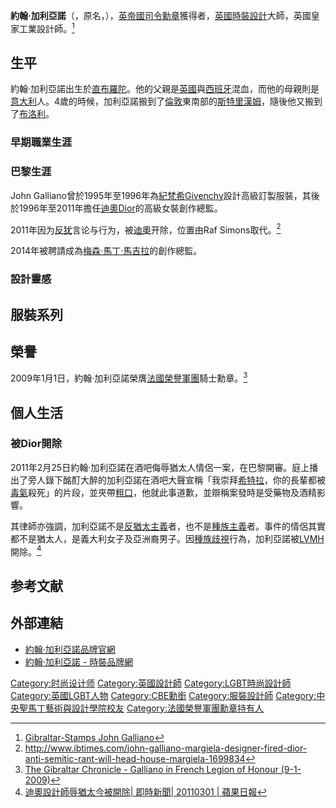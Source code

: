 {{Infobox Fashion Designer
| name = 約翰·加利亞諾 
| original_name = {{lang|en|John Galliano}}
|birth_name ={{lang|es|Juan Carlos Antonio Galliano Guillén}}
| image = 
| caption = 
| nationality = {{UK}}
| birth_date = {{Birth date and age|1960|11|28}}
| birth_place = {{GIB}}
| death_date =
| death_place =
| education = [[中央聖馬丁藝術與設計學院|中央聖馬丁藝術與設計學院]]
| label_name ={{lang|en|John Galliano, Galliano}}
| significant_designs =
| awards = 1987年度、1994年度、1995年度和1997年度{{lang|en|英國年度設計師獎}}<br />1988年度{{lang|en|巴斯服裝博物館年度服裝獎}}
|}}
'''約翰·加利亞諾'''（{{lang|en|'''John Galliano'''}}，原名{{lang|es|Juan Carlos Antonio Galliano Guillén}}，{{bd|1960年|11月28日|||catIdx=M}}），[[CBE|英帝國司令勳章]]獲得者，[[英國|英國]][[時裝設計|時裝設計]]大師，英國皇家工業設計師。<ref>[http://www.gibraltar-stamps.com/gibraltar-stamps.aspx?cat=37&pro=181 Gibraltar-Stamps John Galliano]</ref>

== 生平 ==
約翰·加利亞諾出生於[[直布羅陀|直布羅陀]]。他的父親是[[英國|英國]]與[[西班牙|西班牙]]混血，而他的母親則是[[意大利|意大利]]人。4歲的時候，加利亞諾搬到了[[倫敦|倫敦]]東南部的[[斯特里漢姆|斯特里漢姆]]，隨後他又搬到了[[布羅克利|布洛利]]。

=== 早期職業生涯 ===

=== 巴黎生涯 ===

John Galliano曾於1995年至1996年為[[紀梵希|紀梵希]]Givenchy設計高級訂製服裝，其後於1996年至2011年擔任[[迪奧|迪奧]]Dior的高級女裝創作總監。

2011年因为[[反犹太主义|反犹]]言论与行为，被[[迪奧|迪奧]]开除，位置由Raf Simons取代。<ref>http://www.ibtimes.com/john-galliano-margiela-designer-fired-dior-anti-semitic-rant-will-head-house-margiela-1699834</ref>

2014年被聘請成為[[梅森·馬丁·馬吉拉|梅森·馬丁·馬吉拉]]的創作總監。

=== 設計靈感 ===

== 服裝系列 ==

== 榮譽 ==
2009年1月1日，約翰·加利亞諾榮膺[[法國榮譽軍團勳章|法國榮譽軍團]]騎士勳章。<ref>[http://www.chronicle.gi/readarticle.php?id=000015114&title=The%20Gibraltar%20Chronicle The Gibraltar Chronicle - Galliano in French Legion of Honour (9-1-2009)]{{dead link|date=2018年4月 |bot=InternetArchiveBot |fix-attempted=yes }}</ref>

== 個人生活 ==

===被Dior開除 ===

2011年2月25日約翰·加利亞諾在酒吧侮辱猶太人情侶一案，在巴黎開審。庭上播出了旁人錄下酩酊大醉的加利亞諾在酒吧大聲宣稱「我崇拜[[希特拉|希特拉]]，你的長輩都被[[毒氣|毒氣]]殺死」的片段，並夾帶[[粗口|粗口]]，他就此事道歉，並辯稱案發時是受藥物及酒精影響。

其律師亦強調，加利亞諾不是[[反猶太主義|反猶太主義]]者，也不是[[種族主義|種族主義]]者。事件的情侶其實都不是猶太人，是義大利女子及亞洲裔男子。因[[種族歧視|種族歧視]]行為，加利亞諾被[[LVMH|LVMH]]開除。<ref>[http://www.appledaily.com.tw/realtimenews/article/new/20110301/15069/  迪奧設計師辱猶太今被開除| 即時新聞| 20110301 | 蘋果日報 ]</ref>

== 参考文献 ==
<div class="references-small">
<references></references>
</div>

== 外部連結 ==
* [https://web.archive.org/web/20130605074321/http://johngalliano.com/ 約翰·加利亞諾品牌官網]{{en}}
* [http://www.haibao.cn/brand/1777/ 約翰·加利亞諾 - 時裝品牌網]{{zh-cn}}

{{Authority control}}
{{DEFAULTSORT:Galliano, John}}
[[Category:时尚设计师|Category:时尚设计师]]
[[Category:英國設計師|Category:英國設計師]]
[[Category:LGBT時尚設計師|Category:LGBT時尚設計師]]
[[Category:英國LGBT人物|Category:英國LGBT人物]]
[[Category:CBE勳銜|Category:CBE勳銜]]
[[Category:服裝設計師|Category:服裝設計師]]
[[Category:中央聖馬丁藝術與設計學院校友|Category:中央聖馬丁藝術與設計學院校友]]
[[Category:法國榮譽軍團勳章持有人|Category:法國榮譽軍團勳章持有人]]